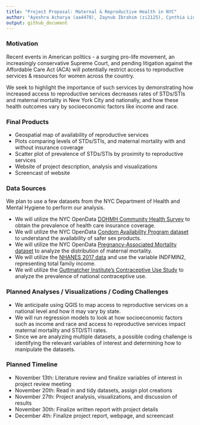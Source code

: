 ```yaml
---
title: "Project Proposal: Maternal & Reproductive Health in NYC"
author: "Ayeshra Acharya (aa4478), Zaynub Ibrahim (zi2125), Cynthia Liu (cl3938), Shelley Shen (ss5932)"
output: github_document
---
```


### Motivation

Recent events in American politics - a surging pro-life movement, an increasingly conservative Supreme Court, and pending litigation against the Affordable Care Act (ACA) will potentially restrict access to reproductive services & resources for women across the country. 

We seek to highlight the importance of such services by demonstrating how increased access to reproductive services decreases rates of STDs/STIs and maternal mortality in New York City and nationally, and how these health outcomes vary by socioeconomic factors like income and race. 

### Final Products

- Geospatial map of availability of reproductive services
- Plots comparing levels of STDs/STIs, and maternal mortality with and without insurance coverage
- Scatter plot of prevalence of STDs/STIs by proximity to reproductive services 
- Website of project description, analysis and visualizations
- Screencast of website 

### Data Sources

We plan to use a few datasets from the NYC Department of Health and Mental Hygiene to perform our analysis. 

- We will utilize the NYC OpenData [DOHMH Community Health Survey](https://data.cityofnewyork.us/Health/DOHMH-Community-Health-Survey-2010-2016-/csut-3wpr) to obtain the prevalence of health care insurance coverage. 
- We will utilize the NYC OpenData [Condom Availability Program dataset](https://data.cityofnewyork.us/Health/NYC-Condom-Availability-Program-HIV-condom-distrib/4kpn-sezh) to understand the availability of safer sex products. 
- We will utilize the NYC OpenData [Pregnancy-Associated Mortality dataset](https://data.cityofnewyork.us/Health/Pregnancy-Associated-Mortality/27x4-cbi6) to analyze the distribution of maternal mortality. 
- We will utilize the [NHANES 2017 data](https://wwwn.cdc.gov/nchs/nhanes/Search/variablelist.aspx?Component=Demographics&CycleBeginYear=2017) and use the variable INDFMIN2, representing total family income.
- We will utilize the [Guttmatcher Institute's Contraceptive Use Study](https://www.guttmacher.org/population-center/dataset/2012-2014-continuity-and-change-contraceptive-use-study) to analyze the prevalence of national contraceptive use.

### Planned Analyses / Visualizations / Coding Challenges

- We anticipate using QGIS to map access to reproductive services on a national level and how it may vary by state. 
- We will run regression models to look at how socioeconomic factors such as income and race and access to reproductive services impact maternal mortality and STD/STI rates. 
- Since we are analyzing multiple datasets, a possible coding challenge is identifying the relevant variables of interest and determining how to manipulate the datasets.  


### Planned Timeline 
- November 13th: Literature review and finalize variables of interest in project review meeting
- November 20th: Read in and tidy datasets, assign plot creations 
- November 27th: Project analysis, visualizations, and discussion of results
- November 30th: Finalize written report with project details
- December 4th: Finalize project report, webpage, and screencast  




